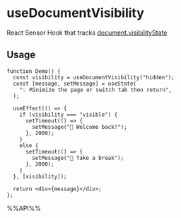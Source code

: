 # useDocumentVisibility

React Sensor Hook that tracks [document.visibilityState](https://developer.mozilla.org/en-US/docs/Web/API/Document/visibilityState)


## Usage

```tsx live
function Demo() {
  const visibility = useDocumentVisibility("hidden");
  const [message, setMessage] = useState(
    "💡 Minimize the page or switch tab then return",
  );

  useEffect(() => {
    if (visibility === "visible") {
      setTimeout(() => {
        setMessage("🎉 Welcome back!");
      }, 2000);
    }
    else {
      setTimeout(() => {
        setMessage("🥰 Take a break");
      }, 2000);
    }
  }, [visibility]);

  return <div>{message}</div>;
};

```

%%API%%
